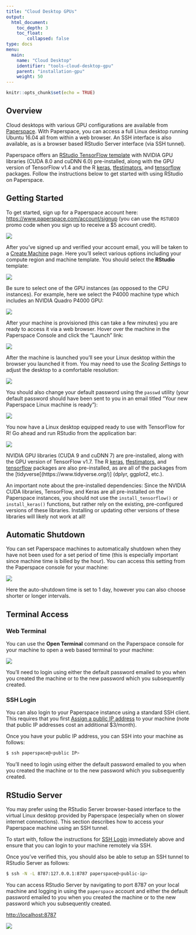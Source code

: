 ```yaml
---
title: "Cloud Desktop GPUs"
output: 
  html_document:
    toc_depth: 3
    toc_float:
        collapsed: false
type: docs
menu:
  main:
    name: "Cloud Desktop"
    identifier: "tools-cloud-desktop-gpu"
    parent: "installation-gpu"
    weight: 50
---
```



```r
knitr::opts_chunk$set(echo = TRUE)
```

## Overview

Cloud desktops with various GPU configurations are available from [Paperspace](https://www.paperspace.com/ml). With Paperspace, you can access a full Linux desktop running Ubuntu 16.04 all from within a web browser. An SSH interface is also available, as is a browser based RStudio Server interface (via SSH tunnel).

Paperspace offers an [RStudio TensorFlow template](https://paperspace.zendesk.com/hc/en-us/articles/360002284433) with NVIDIA GPU libraries (CUDA 8.0 and cuDNN 6.0) pre-installed, along with the GPU version of TensorFlow v1.4 and the R [keras](https://tensorflow.rstudio.com/keras/), [tfestimators](https://tensorflow.rstudio.com/tfestimators/), and [tensorflow](https://tensorflow.rstudio.com/tensorflow/) packages. Follow the instructions below to get started with using RStudio on Paperspace.

## Getting Started

To get started, sign up for a Paperspace account here: <https://www.paperspace.com/account/signup> (you can use the `RSTUDIO` promo code when you sign up to receive a $5 account credit).

![](images/paperspace-signup.png){.illustration}


After you've signed up and verified your account email, you will be taken to a [Create Machine](https://www.paperspace.com/console/machine/create) page. Here you'll select various options including your compute region and machine template. You should select the **RStudio** template:

![](images/paperspace-machine.png){.illustration}

Be sure to select one of the GPU instances (as opposed to the CPU instances). For example, here we select the P4000 machine type which includes an NVIDIA Quadro P4000 GPU:

![](images/paperspace-machine-type.png){.illustration}

After your machine is provisioned (this can take a few minutes) you are ready to access it via a web browser. Hover over the machine in the Paperspace Console and click the "Launch" link:

![](images/paperspace-launch.png){.illustration}


After the machine is launched you'll see your Linux desktop within the browser you launched it from. You may need to use the *Scaling Settings* to adjust the desktop to a comfortable resolution:

![](images/paperspace-scaling.png){.illustration}

You should also change your default password using the `passwd` utility (your default password should have been sent to you in an email titled "Your new Paperspace Linux machine is ready"):


![](images/paperspace-password.png){.illustration}

You now have a Linux desktop equipped ready to use with TensorFlow for R! Go ahead and run RStudio from the application bar:

![](images/paperspace-rstudio.png){.illustration}



NVIDIA GPU libraries (CUDA 9 and cuDNN 7) are pre-installed, along with the GPU version of TensorFlow v1.7. The R [keras](https://tensorflow.rstudio.com/keras/), [tfestimators](https://tensorflow.rstudio.com/tfestimators/), and [tensorflow](https://tensorflow.rstudio.com/tensorflow/) packages are also pre-installed, as are all of the packages from the [tidyverse[(https://www.tidyverse.org/)] (dplyr, ggplot2, etc.).

An important note about the pre-installed dependencies: Since the NVIDIA CUDA libraries, TensorFlow, and Keras are all pre-installed on the Paperspace instances, you should not use the `install_tensorflow()` or `install_keras()` functions, but rather rely on the existing, pre-configured versions of these libraries. Installing or updating other versions of these libraries will likely not work at all!

## Automatic Shutdown

You can set Paperspace machines to automatically shutdown when they have not been used for a set period of time (this is especially important since machine time is billed by the hour). You can access this setting from the Paperspace console for your machine:

![](images/paperspace-shutdown.png){.illustration}

Here the auto-shutdown time is set to 1 day, however you can also choose shorter or longer intervals.


## Terminal Access

### Web Terminal

You can use the **Open Terminal** command on the Paperspace console for your machine to open a web based terminal to your machine:

![](images/paperspace-web-terminal.png){.illustration}

You'll need to login using either the default password emailed to you when you created the machine or to the new password which you subsequently created.

### SSH Login

You can also login to your Paperspace instance using a standard SSH client. This requires that you first [Assign a public IP address](https://paperspace.zendesk.com/hc/en-us/articles/236362888-Public-IPs) to your machine (note that public IP addresses cost an additional $3/month).

Once you have your public IP address, you can SSH into your machine as follows:

```bash
$ ssh paperspace@<public IP>
```

You'll need to login using either the default password emailed to you when you created the machine or to the new password which you subsequently created.

## RStudio Server 

You may prefer using the RStudio Server browser-based interface to the virtual Linux desktop provided by Paperspace (especially when on slower internet connections). This section describes how to access your Paperspace machine using an SSH tunnel.

To start with, follow the instructions for [SSH Login] immediately above and ensure that you can login to your machine remotely via SSH.

Once you've verified this, you should also be able to setup an SSH tunnel to RStudio Server as follows:

```bash
$ ssh -N -L 8787:127.0.0.1:8787 paperspace@<public-ip>
```

You can access RStudio Server by navigating to port 8787 on your local machine and logging in using the `paperspace` account and either the default password emailed to you when you created the machine or to the new password which you subsequently created.

<http://localhost:8787>

![](images/paperspace-rstudio-login.png){.illustration}













